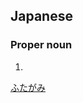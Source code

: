 ==Japanese==
{{ja-kanjitab|二|神}}

===Proper noun===
{{ja-pos|proper|ふたがみ}}

# {{surname|lang=ja}}

[[Category:Japanese surnames|ふたがみ]]